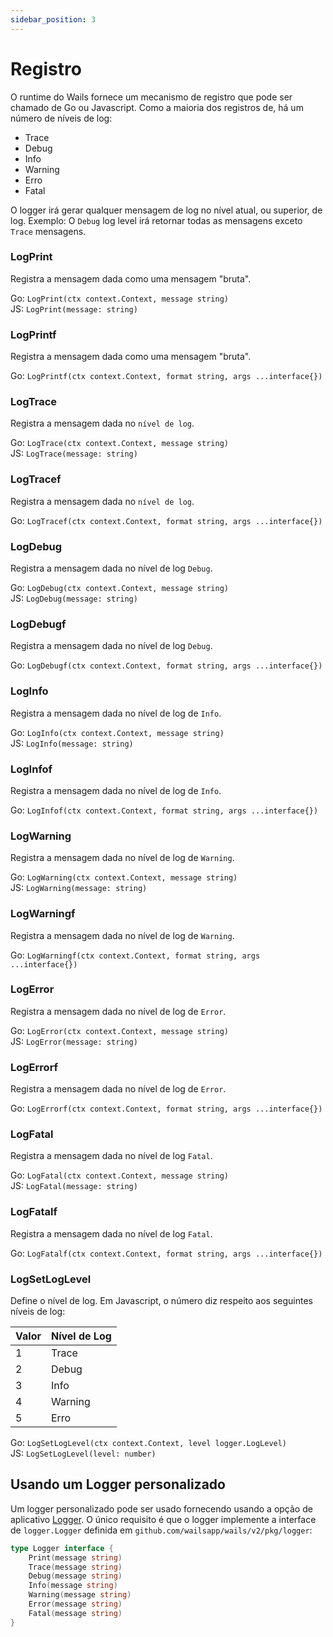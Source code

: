 ```yaml
---
sidebar_position: 3
---
```


# Registro

O runtime do Wails fornece um mecanismo de registro que pode ser chamado de Go ou Javascript. Como a maioria dos registros de, há um número de níveis de log:

- Trace
- Debug
- Info
- Warning
- Erro
- Fatal

O logger irá gerar qualquer mensagem de log no nível atual, ou superior, de log. Exemplo: O `Debug` log level irá retornar todas as mensagens exceto `Trace` mensagens.

### LogPrint

Registra a mensagem dada como uma mensagem "bruta".

Go: `LogPrint(ctx context.Context, message string)`<br/> JS: `LogPrint(message: string)`

### LogPrintf

Registra a mensagem dada como uma mensagem "bruta".

Go: `LogPrintf(ctx context.Context, format string, args ...interface{})`<br/>

### LogTrace

Registra a mensagem dada no `nível de log`.

Go: `LogTrace(ctx context.Context, message string)`<br/> JS: `LogTrace(message: string)`

### LogTracef

Registra a mensagem dada no `nível de log`.

Go: `LogTracef(ctx context.Context, format string, args ...interface{})`<br/>

### LogDebug

Registra a mensagem dada no nível de log `Debug`.

Go: `LogDebug(ctx context.Context, message string)`<br/> JS: `LogDebug(message: string)`

### LogDebugf

Registra a mensagem dada no nível de log `Debug`.

Go: `LogDebugf(ctx context.Context, format string, args ...interface{})`<br/>

### LogInfo

Registra a mensagem dada no nível de log de `Info`.

Go: `LogInfo(ctx context.Context, message string)`<br/> JS: `LogInfo(message: string)`

### LogInfof

Registra a mensagem dada no nível de log de `Info`.

Go: `LogInfof(ctx context.Context, format string, args ...interface{})`<br/>

### LogWarning

Registra a mensagem dada no nível de log de `Warning`.

Go: `LogWarning(ctx context.Context, message string)`<br/> JS: `LogWarning(message: string)`

### LogWarningf

Registra a mensagem dada no nível de log de `Warning`.

Go: `LogWarningf(ctx context.Context, format string, args ...interface{})`<br/>

### LogError

Registra a mensagem dada no nível de log de `Error`.

Go: `LogError(ctx context.Context, message string)`<br/> JS: `LogError(message: string)`

### LogErrorf

Registra a mensagem dada no nível de log de `Error`.

Go: `LogErrorf(ctx context.Context, format string, args ...interface{})`<br/>

### LogFatal

Registra a mensagem dada no nível de log `Fatal`.

Go: `LogFatal(ctx context.Context, message string)`<br/> JS: `LogFatal(message: string)`

### LogFatalf

Registra a mensagem dada no nível de log `Fatal`.

Go: `LogFatalf(ctx context.Context, format string, args ...interface{})`<br/>

### LogSetLogLevel

Define o nível de log. Em Javascript, o número diz respeito aos seguintes níveis de log:

| Valor | Nível de Log |
| ----- | ------------ |
| 1     | Trace        |
| 2     | Debug        |
| 3     | Info         |
| 4     | Warning      |
| 5     | Erro         |

Go: `LogSetLogLevel(ctx context.Context, level logger.LogLevel)`<br/> JS: `LogSetLogLevel(level: number)`

## Usando um Logger personalizado

Um logger personalizado pode ser usado fornecendo usando a opção de aplicativo [Logger](../options.mdx#logger). O único requisito é que o logger implemente a interface de `logger.Logger` definida em `github.com/wailsapp/wails/v2/pkg/logger`:

```go title="logger.go"
type Logger interface {
    Print(message string)
    Trace(message string)
    Debug(message string)
    Info(message string)
    Warning(message string)
    Error(message string)
    Fatal(message string)
}
```

